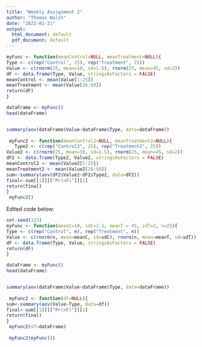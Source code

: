 ```yaml
---
title: "Weekly Assignment 2"
author: "Thomas Walsh"
date: "2023-01-21"
output:
  html_document: default
  pdf_document: default
---
```




```r
myFunc <- function(meanControl=NULL, meanTreatment=NULL){
Type <- c(rep("Control", 25), rep("Treatment", 25))
Value <- c(rnorm(25, mean=10, sd=1.5), rnorm(25, mean=45, sd=2))
dF <- data.frame(Type, Value, stringsAsFactors = FALSE)
meanControl <- mean(Value[1:25])
meanTreatment <- mean(Value[26:50])  
return(dF)
}

dataFrame <- myFunc()
head(dataFrame)


summary(aov(dataFrame$Value~dataFrame$Type, data=dataFrame))
 
 myFunc2 <- function(meanControl2=NULL, meanTreatment2=NULL){
   Type2 <- c(rep("Control2", 25), rep("Treatment2", 25))
Value2 <- c(rnorm(25, mean=10, sd=1.5), rnorm(25, mean=45, sd=2))
dF2 <- data.frame(Type2, Value2, stringsAsFactors = FALSE)
meanControl2 <- mean(Value2[1:25])
meanTreatment2 <- mean(Value2[26:50]) 
sum<-summary(aov(dF2$Value2~dF2$Type2, data=dF2))
final<-sum[[1]][["Pr(>F)"]][1]
return(final)
}
 myFunc2()

```


Edited code below:
```r

set.seed(123)
myFunc <- function(meanC=10, sdC=1.5, meanT = 45, sdT=2, n=25){
Type <- c(rep("Control", n), rep("Treatment", n))
Value <- c(rnorm(n, mean=meanC, sd=sdC), rnorm(n, mean=meanT, sd=sdT))
dF <- data.frame(Type, Value, stringsAsFactors = FALSE)
return(dF)
}

dataFrame <- myFunc()
head(dataFrame)


summary(aov(dataFrame$Value~dataFrame$Type, data=dataFrame))
 
 myFunc2 <- function(df=NULL){
sum<-summary(aov(Value~Type, data=df))
final<-sum[[1]][["Pr(>F)"]][1]
return(final)
}
 myFunc2(df=dataFrame)
 
 myFunc2(myFunc())
 
```

